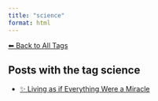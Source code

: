 ```yaml
---
title: "science"
format: html
---
```


[⬅ Back to All Tags](../tags.qmd)

## Posts with the tag **science**

- [✨ Living as if Everything Were a Miracle](/posts/personal/einstein.html)
